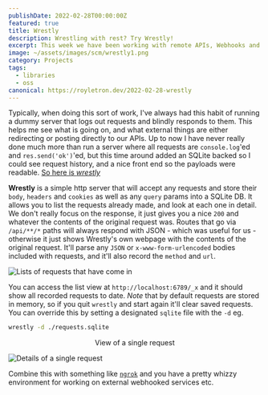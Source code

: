 ```yaml
---
publishDate: 2022-02-28T00:00:00Z
featured: true
title: Wrestly
description: Wrestling with rest? Try Wrestly!
excerpt: This week we have been working with remote APIs, Webhooks and OAuth. Those alone will be blogged about plenty in the future, but in doing this task we have bourne another mini project that we have found really useful.
image: ~/assets/images/scm/wrestly1.png
category: Projects
tags:
  - libraries
  - oss
canonical: https://royletron.dev/2022-02-28-wrestly
---
```


Typically, when doing this sort of work, I've always had this habit of running a dummy server that logs out requests and blindly responds to them. This helps me see what is going on, and what external things are either redirecting or posting directly to our APIs. Up to now I have never really done much more than run a server where all requests are `console.log`'ed and `res.send('ok')`'ed, but this time around added an SQLite backed so I could see request history, and a nice front end so the payloads were readable. [So here is _wrestly_](https://npmjs.com/wrestly)

**Wrestly** is a simple http server that will accept any requests and store their `body`, `headers` and `cookies` as well as any `query` params into a SQLite DB. It allows you to list the requests already made, and look at each one in detail. We don't really focus on the response, it just gives you a nice `200` and whatever the contents of the original request was. Routes that go via `/api/**/*` paths will always respond with JSON - which was useful for us - otherwise it just shows Wrestly's own webpage with the contents of the original request. It'll parse any `JSON` or `x-www-form-urlencoded` bodies included with requests, and it'll also record the `method` and `url`.

![Lists of requests that have come in](../../assets/images/screens/Wrestly-List.png)

You can access the list view at `http://localhost:6789/_x` and it should show all recorded requests to date. _Note_ that by default requests are stored in memory, so if you quit `wrestly` and start again it'll clear saved requests. You can override this by setting a designated `sqlite` file with the `-d` eg.

```bash
wrestly -d ./requests.sqlite
```

<figcaption align="center">View of a single request</figcaption>

![Details of a single request](../../assets/images/screens/Wrestly-api-useful.png)

Combine this with something like [`ngrok`](https://ngrok.com) and you have a pretty whizzy environment for working on external webhooked services etc.
